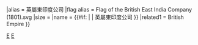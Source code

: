 {{{{{1<noinclude>|country showdata</noinclude>}}}
|alias = 英屬東印度公司
|flag alias = Flag of the British East India Company (1801).svg
|size = {{{size|}}}
|name = {{#if: {{{name|}}} | {{{name|}}} | 英屬東印度公司 }}
<noinclude>
|related1 = British Empire
</noinclude>
}}<noinclude>
[[Category:已不存在國家資料模板|E]]
[[Category:特許公司資料模板|E]]
</noinclude>